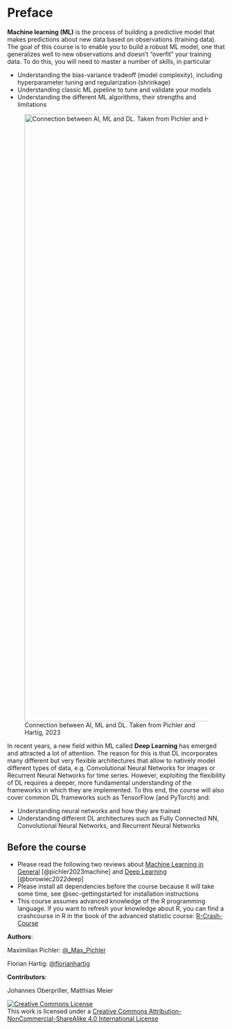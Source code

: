 # Preface {.unnumbered}

**Machine learning (ML)** is the process of building a predictive model that makes predictions about new data based on observations (training data). The goal of this course is to enable you to build a robust ML model, one that generalizes well to new observations and doesn't "overfit" your training data. To do this, you will need to master a number of skills, in particular

-   Understanding the bias-variance tradeoff (model complexity), including hyperparameter tuning and regularization (shrinkage)
-   Understanding classic ML pipeline to tune and validate your models
-   Understanding the different ML algorithms, their strengths and limitations

![Connection between AI, ML and DL. Taken from Pichler and Hartig, 2023](images/AI_ML_DL.png){width="1400"}

In recent years, a new field within ML called **Deep Learning** has emerged and attracted a lot of attention. The reason for this is that DL incorporates many different but very flexible architectures that allow to natively model different types of data, e.g. Convolutional Neural Networks for images or Recurrent Neural Networks for time series. However, exploiting the flexibility of DL requires a deeper, more fundamental understanding of the frameworks in which they are implemented. To this end, the course will also cover common DL frameworks such as TensorFlow (and PyTorch) and:

-   Understanding neural networks and how they are trained
-   Understanding different DL architectures such as Fully Connected NN, Convolutional Neural Networks, and Recurrent Neural Networks

## Before the course

-   Please read the following two reviews about [Machine Learning in General](https://besjournals.onlinelibrary.wiley.com/doi/full/10.1111/2041-210X.14061) [@pichler2023machine] and [Deep Learning](https://besjournals.onlinelibrary.wiley.com/doi/full/10.1111/2041-210X.13901) [@borowiec2022deep]
-   Please install all dependencies before the course because it will take some time, see @sec-gettingstarted for installation instructions
-   This course assumes advanced knowledge of the R programming language. If you want to refresh your knowledge about R, you can find a crashcourse in R in the book of the advanced statistic course: [R-Crash-Course](https://theoreticalecology.github.io/AdvancedRegressionModels/6A-RCrashCourse.html)

**Authors**:

Maximilian Pichler: [\@\_Max_Pichler](https://twitter.com/_Max_Pichler)

Florian Hartig: [\@florianhartig](https://twitter.com/florianhartig)

**Contributors**:

Johannes Oberpriller, Matthias Meier

```{=html}
<a rel="license" href="http://creativecommons.org/licenses/by-nc-sa/4.0/"><img alt="Creative Commons License" style="border-width:0" src="https://i.creativecommons.org/l/by-nc-sa/4.0/88x31.png" /></a><br />This work is licensed under a <a rel="license" href="http://creativecommons.org/licenses/by-nc-sa/4.0/">Creative Commons Attribution-NonCommercial-ShareAlike 4.0 International License</a>
```
